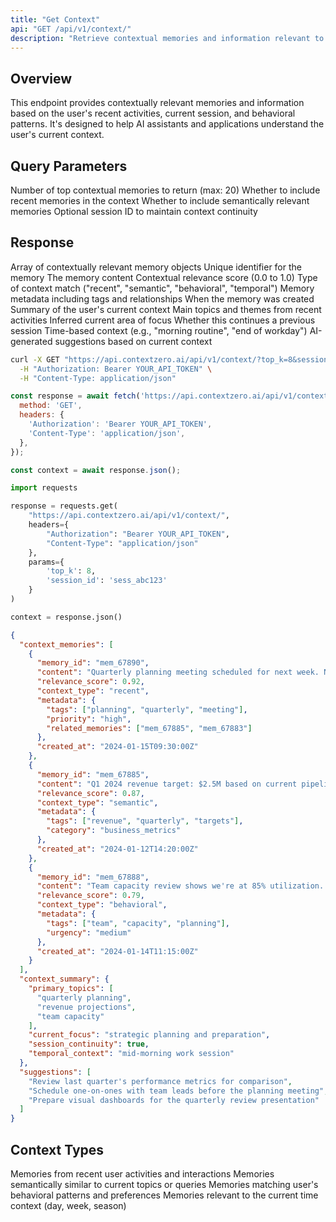 ```yaml
---
title: "Get Context"
api: "GET /api/v1/context/"
description: "Retrieve contextual memories and information relevant to the current user session"
---
```


## Overview

This endpoint provides contextually relevant memories and information based on the user's recent activities, current session, and behavioral patterns. It's designed to help AI assistants and applications understand the user's current context.

## Query Parameters

<ParamField query="top_k" type="integer" default="5">
  Number of top contextual memories to return (max: 20)
</ParamField>

<ParamField query="include_recent" type="boolean" default="true">
  Whether to include recent memories in the context
</ParamField>

<ParamField query="include_relevant" type="boolean" default="true">
  Whether to include semantically relevant memories
</ParamField>

<ParamField query="session_id" type="string">
  Optional session ID to maintain context continuity
</ParamField>

## Response

<ResponseField name="context_memories" type="array">
  Array of contextually relevant memory objects
  <Expandable title="Context Memory Object">
    <ResponseField name="memory_id" type="string">
      Unique identifier for the memory
    </ResponseField>
    <ResponseField name="content" type="string">
      The memory content
    </ResponseField>
    <ResponseField name="relevance_score" type="number">
      Contextual relevance score (0.0 to 1.0)
    </ResponseField>
    <ResponseField name="context_type" type="string">
      Type of context match ("recent", "semantic", "behavioral", "temporal")
    </ResponseField>
    <ResponseField name="metadata" type="object">
      Memory metadata including tags and relationships
    </ResponseField>
    <ResponseField name="created_at" type="string">
      When the memory was created
    </ResponseField>
  </Expandable>
</ResponseField>

<ResponseField name="context_summary" type="object">
  Summary of the user's current context
  <Expandable title="Context Summary">
    <ResponseField name="primary_topics" type="array">
      Main topics and themes from recent activities
    </ResponseField>
    <ResponseField name="current_focus" type="string">
      Inferred current area of focus
    </ResponseField>
    <ResponseField name="session_continuity" type="boolean">
      Whether this continues a previous session
    </ResponseField>
    <ResponseField name="temporal_context" type="string">
      Time-based context (e.g., "morning routine", "end of workday")
    </ResponseField>
  </Expandable>
</ResponseField>

<ResponseField name="suggestions" type="array">
  AI-generated suggestions based on current context
</ResponseField>

<RequestExample>

```bash cURL
curl -X GET "https://api.contextzero.ai/api/v1/context/?top_k=8&session_id=sess_abc123" \
  -H "Authorization: Bearer YOUR_API_TOKEN" \
  -H "Content-Type: application/json"
```

```javascript JavaScript
const response = await fetch('https://api.contextzero.ai/api/v1/context/?top_k=8&session_id=sess_abc123', {
  method: 'GET',
  headers: {
    'Authorization': 'Bearer YOUR_API_TOKEN',
    'Content-Type': 'application/json',
  },
});

const context = await response.json();
```

```python Python
import requests

response = requests.get(
    "https://api.contextzero.ai/api/v1/context/",
    headers={
        "Authorization": "Bearer YOUR_API_TOKEN",
        "Content-Type": "application/json"
    },
    params={
        'top_k': 8,
        'session_id': 'sess_abc123'
    }
)

context = response.json()
```

</RequestExample>

<ResponseExample>

```json Response
{
  "context_memories": [
    {
      "memory_id": "mem_67890",
      "content": "Quarterly planning meeting scheduled for next week. Need to prepare revenue projections and team capacity analysis.",
      "relevance_score": 0.92,
      "context_type": "recent",
      "metadata": {
        "tags": ["planning", "quarterly", "meeting"],
        "priority": "high",
        "related_memories": ["mem_67885", "mem_67883"]
      },
      "created_at": "2024-01-15T09:30:00Z"
    },
    {
      "memory_id": "mem_67885",
      "content": "Q1 2024 revenue target: $2.5M based on current pipeline and historical conversion rates.",
      "relevance_score": 0.87,
      "context_type": "semantic",
      "metadata": {
        "tags": ["revenue", "quarterly", "targets"],
        "category": "business_metrics"
      },
      "created_at": "2024-01-12T14:20:00Z"
    },
    {
      "memory_id": "mem_67888",
      "content": "Team capacity review shows we're at 85% utilization. May need to adjust project timelines or add resources.",
      "relevance_score": 0.79,
      "context_type": "behavioral",
      "metadata": {
        "tags": ["team", "capacity", "planning"],
        "urgency": "medium"
      },
      "created_at": "2024-01-14T11:15:00Z"
    }
  ],
  "context_summary": {
    "primary_topics": [
      "quarterly planning",
      "revenue projections",
      "team capacity"
    ],
    "current_focus": "strategic planning and preparation",
    "session_continuity": true,
    "temporal_context": "mid-morning work session"
  },
  "suggestions": [
    "Review last quarter's performance metrics for comparison",
    "Schedule one-on-ones with team leads before the planning meeting",
    "Prepare visual dashboards for the quarterly review presentation"
  ]
}
```

</ResponseExample>

## Context Types

<CardGroup cols={2}>
  <Card title="Recent" icon="clock">
    Memories from recent user activities and interactions
  </Card>
  <Card title="Semantic" icon="magnifying-glass">
    Memories semantically similar to current topics or queries
  </Card>
  <Card title="Behavioral" icon="chart-line">
    Memories matching user's behavioral patterns and preferences
  </Card>
  <Card title="Temporal" icon="calendar">
    Memories relevant to the current time context (day, week, season)
  </Card>
</CardGroup>